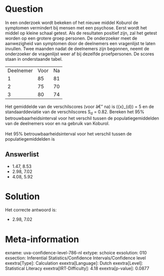 Question
========

In een onderzoek wordt bekeken of het nieuwe middel Koburol de symptomen
vermindert bij mensen met een psychose. Eerst wordt het middel op kleine
schaal getest. Als de resultaten positief zijn, zal het getest worden op
een grotere groep personen. De onderzoeker meet de aanwezigheid van
symptomen door de deelnemers een vragenlijst te laten invullen. Twee
maanden nadat de deelnemers zijn begonnen, neemt de onderzoeker de
vragenlijst weer af bij dezelfde proefpersonen. De scores staan in
onderstaande tabel.

  ----------- ------ ----
  Deelnemer   Voor   Na
  1           85     81
  2           75     70
  3           80     74
  ----------- ------ ----

Het gemiddelde van de verschilscores (voor â€" na) is
\(\bar{x}_{d}\) = 5 en de standaarddeviatie van de verschilscores
S~d~ = 0.82. Bereken het 95% betrouwbaarheidsinterval voor het verschil
tussen de populatiegemiddelden van de deelnemers voor en na gebruik van
Koburol.\
\
Het 95% betrouwbaarheidsinterval voor het verschil tussen de
populatiegemiddelden is


Answerlist
----------

* 1.47, 8.53
* 2.98, 7.02
* 4.08, 5.92

Solution
========

Het correcte antwoord is: 

* 2.98, 7.02

Meta-information
================
exname: uva-confidence-level-786-nl
extype: schoice
exsolution: 010
exsection: Inferential Statistics/Confidence Intervals/Confidence level
exextra[Type]: Calculation
exextra[Language]: Dutch
exextra[Level]: Statistical Literacy
exextra[IRT-Difficulty]: 4.18
exextra[p-value]: 0.0877
